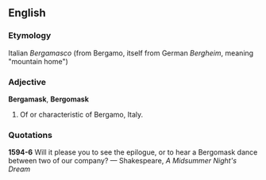 ==English==

===Etymology===
Italian ''Bergamasco'' (from Bergamo, itself from German ''Bergheim'', meaning "mountain home")

===Adjective===
'''Bergamask''', '''Bergomask'''

# Of or characteristic of Bergamo, Italy.

===Quotations===

'''1594-6''' Will it please you to see the epilogue, or to hear a Bergomask dance between two of our company? &mdash; Shakespeare, ''A Midsummer Night's Dream''